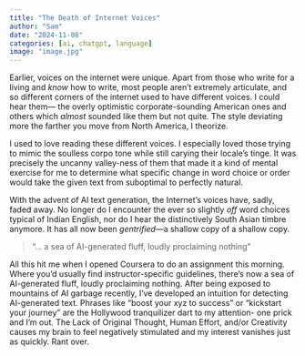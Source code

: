 ```yaml
---
title: "The Death of Internet Voices"
author: "Sam"
date: "2024-11-08"
categories: [ai, chatgpt, language]
image: "image.jpg"
---
```


Earlier, voices on the internet were unique. Apart from those who write for a living and _know_ how to write, most people aren’t extremely articulate, and so different corners of the internet used to have different voices. I could hear them— the overly optimistic corporate-sounding American ones and others which _almost_ sounded like them but not quite. The style deviating more the farther you move from North America, I theorize.

I used to love reading these different voices. I especially loved those trying to mimic the soulless corpo tone while still carying their locale's tinge. It was precisely the uncanny valley-ness of them that made it a kind of mental exercise for me to determine what specific change in word choice or order would take the given text from suboptimal to perfectly natural.

With the advent of AI text generation, the Internet's voices have, sadly, faded away. No longer do I encounter the ever so slightly _off_ word choices typical of Indian English, nor do I hear the distinctively South Asian timbre anymore. It has all now been _gentrified_—a shallow copy of a shallow copy. 

>"... a sea of AI-generated fluff, loudly proclaiming nothing"

All this hit me when I opened Coursera to do an assignment this morning. Where you’d usually find instructor-specific guidelines, there's now a sea of AI-generated fluff, loudly proclaiming nothing. After being exposed to mountains of AI garbage recently, I’ve developed an intuition for detecting AI-generated text. Phrases like "boost your xyz to success" or "kickstart your journey" are the Hollywood tranquilizer dart to my attention- one prick and I'm out. The Lack of Original Thought, Human Effort, and/or Creativity causes my brain to feel negatively stimulated and my interest vanishes just as quickly. Rant over.